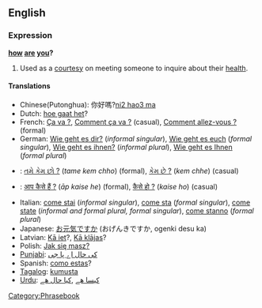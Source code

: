 ==English==
===Expression===
'''[[how]] [[are]] [[you]]?'''

#Used as a [[courtesy]] on meeting someone to inquire about their [[health]].

====Translations====
*Chinese(Putonghua): 你好嗎?[[ni2 hao3 ma]]
*Dutch: [[hoe gaat het]]?
*French: [[Ça va ?]], [[Comment ça va ?]] (casual), [[Comment allez-vous ?]] (formal)
*German: [[Wie geht es dir?]] (''informal singular''), [[Wie geht es euch]] (''formal singular''), [[Wie geht es ihnen?]] (''informal plural''), [[Wie geht es Ihnen]] (''formal plural'')
*{{gu}}: [[તમે કેમ છો ?]] (''tame kem chho'') (formal), [[કેમ છે ?]] (''kem chhe'') (casual)
*{{hi}}: [[आप कैसे हैं ?]] (''āp kaise he'') (formal), [[कैसे हो ?]] (''kaise ho'') (casual)
*Italian: [[come stai]] (''informal singular''), [[come sta]] (''formal singular''), [[come state]] (''informal and formal plural, formal singular''), [[come stanno]] (''formal plural'')
*Japanese: [[お元気ですか]] (おげんきですか, ogenki desu ka)
*Latvian: [[Kā iet]]?, [[Kā klājas]]?
*Polish: [[Jak się masz?]]
*[[Punjabi]]: [[کی حال اے پا جی]]
*Spanish: [[como estas]]?
*[[Tagalog]]: [[kumusta]]
*[[Urdu]]: [[کیسا هے]] ,[[کیا حال هے]]

[[Category:Phrasebook]]